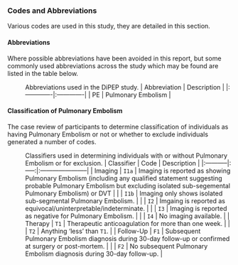 ### Codes and Abbreviations

Various codes are used in this study, they are detailed in this section.

#### Abbreviations

Where possible abbreviations have been avoided in this report, but some commonly used abbreviations across the study which may be found are listed in the table below.

: Abbreviations used in the DiPEP study.
| Abbreviation | Description  |
|:-------------|:-------------|
| PE           | Pulmonary Embolism |

#### Classification of Pulmonary Embolism

The case review of participants to determine classification of individuals as having Pulmonary Embolism or not or whether to exclude individuals generated a number of codes.

: Classifiers used in determining individuals with or without Pulmonary Embolism or for exclusion.
| Classifier | Code  | Description            |
|:-----------|:-----:|:-----------------------|
| Imaging    | `I1a` | Imaging is reported as showing Pulmonary Embolism (including any qualified statement suggesting probable Pulmonary Embolism but excluding isolated sub-segemental Pulmonary Embolism) or DVT |
|            | `I1b` | Imaging only shows isolated sub-segmental Pulmonary Embolism. |
|            | `I2`  | Imgaing is reported as equivocal/uninterpretable/indeterminate. |
|            | `I3`  | Imaging is reported as negative for Pulmonary Embolism. |
|            | `I4`  | No imaging available. |
| Therapy    | `T1`  | Therapeutic anticoagulation for more than one week. |
|            | `T2`  | Anything 'less' than `T1`. |
| Follow-Up  | `F1`  | Subsequent Pulmonary Embolism diagnosis during 30-day follow-up or confirmed at surgery or post-mortem. |
|            | `F2`  | No subsequent Pulmonary Embolism diagnosis during 30-day follow-up. |
